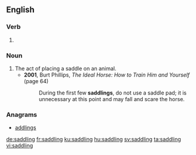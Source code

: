 ==English==

===Verb===
{{head|en|present participle}}

# {{present participle of|saddle|lang=en}}

===Noun===
{{en-noun}}

# The act of placing a saddle on an animal.
#* '''2001''', Burt Phillips, ''The Ideal Horse: How to Train Him and Yourself'' (page 64)
#*: During the first few '''saddlings''', do not use a saddle pad; it is unnecessary at this point and may fall and scare the horse.

===Anagrams===
* [[addlings#English|addlings]]

[[de:saddling]]
[[fr:saddling]]
[[ku:saddling]]
[[hu:saddling]]
[[sv:saddling]]
[[ta:saddling]]
[[vi:saddling]]